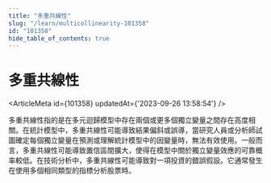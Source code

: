 ```yaml
---
title: "多重共線性"
slug: "/learn/multicollinearity-101358"
id: "101358"
hide_table_of_contents: true
---
```



# 多重共線性

<ArticleMeta id={101358} updatedAt={'2023-09-26 13:58:54'} />
<div className='border-solid border-b border-t-0 my-4 border-[var(--ifm-color-gray-300)]' />

多重共線性指的是在多元迴歸模型中存在兩個或更多個獨立變量之間存在高度相關。在統計模型中，多重共線性可能導致結果偏斜或誤導，當研究人員或分析師試圖確定每個獨立變量在預測或理解統計模型中的因變量時，無法有效使用。一般而言，多重共線性可能導致置信區間擴大，使得在模型中關於獨立變量效應的可靠概率較低。在技術分析中，多重共線性可能導致對一項投資的錯誤假設。它通常發生在使用多個相同類型的指標分析股票時。
